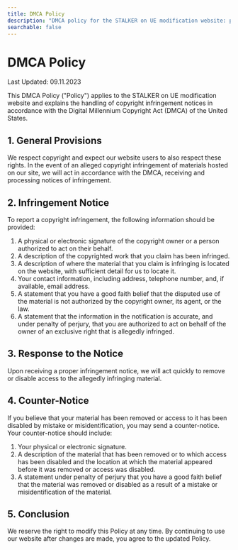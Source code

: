 ```yaml
---
title: DMCA Policy
description: "DMCA policy for the STALKER on UE modification website: procedure for handling copyright infringement notifications, information required to report infringement, and objection procedure."
searchable: false
---
```


# DMCA Policy

Last Updated: 09.11.2023

This DMCA Policy ("Policy") applies to the STALKER on UE modification website and explains the handling of copyright infringement notices in accordance with the Digital Millennium Copyright Act (DMCA) of the United States.

## 1. General Provisions

We respect copyright and expect our website users to also respect these rights. In the event of an alleged copyright infringement of materials hosted on our site, we will act in accordance with the DMCA, receiving and processing notices of infringement.

## 2. Infringement Notice

To report a copyright infringement, the following information should be provided:

1. A physical or electronic signature of the copyright owner or a person authorized to act on their behalf.
2. A description of the copyrighted work that you claim has been infringed.
3. A description of where the material that you claim is infringing is located on the website, with sufficient detail for us to locate it.
4. Your contact information, including address, telephone number, and, if available, email address.
5. A statement that you have a good faith belief that the disputed use of the material is not authorized by the copyright owner, its agent, or the law.
6. A statement that the information in the notification is accurate, and under penalty of perjury, that you are authorized to act on behalf of the owner of an exclusive right that is allegedly infringed.

## 3. Response to the Notice

Upon receiving a proper infringement notice, we will act quickly to remove or disable access to the allegedly infringing material.

## 4. Counter-Notice

If you believe that your material has been removed or access to it has been disabled by mistake or misidentification, you may send a counter-notice. Your counter-notice should include:

1. Your physical or electronic signature.
2. A description of the material that has been removed or to which access has been disabled and the location at which the material appeared before it was removed or access was disabled.
3. A statement under penalty of perjury that you have a good faith belief that the material was removed or disabled as a result of a mistake or misidentification of the material.

## 5. Conclusion

We reserve the right to modify this Policy at any time. By continuing to use our website after changes are made, you agree to the updated Policy.
